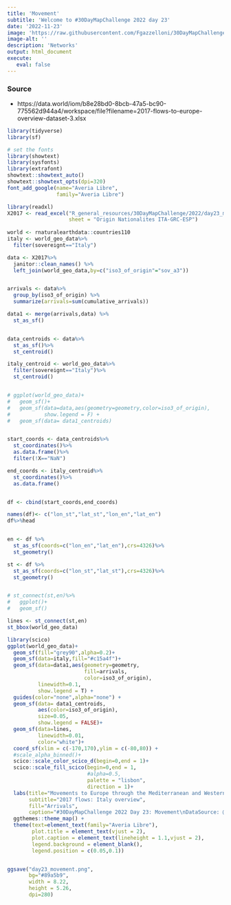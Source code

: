 ```yaml
---
title: 'Movement'
subtitle: 'Welcome to #30DayMapChallenge 2022 day 23'
date: '2022-11-23'
image: 'https://raw.githubusercontent.com/Fgazzelloni/30DayMapChallenge/master/2022/day23_movement/day23_movement.png'
image-alt: ''
description: 'Networks'
output: html_document
execute: 
   eval: false
---
```




### Source

- https://data.world/iom/b8e28bd0-8bcb-47a5-bc90-775562d944a4/workspace/file?filename=2017-flows-to-europe-overview-dataset-3.xlsx

```r

library(tidyverse)
library(sf)

# set the fonts
library(showtext)
library(sysfonts)
library(extrafont)
showtext::showtext_auto()
showtext::showtext_opts(dpi=320)
font_add_google(name="Averia Libre",
                family="Averia Libre")

library(readxl)
X2017 <- read_excel("R_general_resources/30DayMapChallenge/2022/day23_movement/data/2017-flows-to-europe-overview-dataset-3.xlsx", 
                    sheet = "Origin Nationalites ITA-GRC-ESP")                 
                    
world <- rnaturalearthdata::countries110                    
italy <- world_geo_data%>%
  filter(sovereignt=="Italy")

data <- X2017%>%
  janitor::clean_names() %>%
  left_join(world_geo_data,by=c("iso3_of_origin"="sov_a3"))


arrivals <- data%>%
  group_by(iso3_of_origin) %>%
  summarize(arrivals=sum(cumulative_arrivals))

data1 <- merge(arrivals,data) %>%
  st_as_sf()


data_centroids <- data%>%
  st_as_sf()%>%
  st_centroid()

italy_centroid <- world_geo_data%>%
  filter(sovereignt=="Italy")%>%
  st_centroid()


# ggplot(world_geo_data)+
#   geom_sf()+
#   geom_sf(data=data,aes(geometry=geometry,color=iso3_of_origin),
#           show.legend = F) +
#   geom_sf(data= data1_centroids)


start_coords <- data_centroids%>%
  st_coordinates()%>%
  as.data.frame()%>%
  filter(!X=="NaN")

end_coords <- italy_centroid%>%
  st_coordinates()%>%
  as.data.frame()


df <- cbind(start_coords,end_coords)

names(df)<- c("lon_st","lat_st","lon_en","lat_en")
df%>%head  


en <- df %>%
  st_as_sf(coords=c("lon_en","lat_en"),crs=4326)%>%
  st_geometry()

st <- df %>%
  st_as_sf(coords=c("lon_st","lat_st"),crs=4326)%>%
  st_geometry()


# st_connect(st,en)%>%
#   ggplot()+
#   geom_sf()

lines <- st_connect(st,en)
st_bbox(world_geo_data)

library(scico)
ggplot(world_geo_data)+
  geom_sf(fill="grey90",alpha=0.2)+
  geom_sf(data=italy,fill="#c15a4f")+
  geom_sf(data=data1,aes(geometry=geometry,
                         fill=arrivals,
                         color=iso3_of_origin),
          linewidth=0.1,
          show.legend = T) +
  guides(color="none",alpha="none") +
  geom_sf(data= data1_centroids,
          aes(color=iso3_of_origin),
          size=0.05,
          show.legend = FALSE)+
  geom_sf(data=lines,
          linewidth=0.01,
          color="white")+
  coord_sf(xlim = c(-170,170),ylim = c(-80,80)) +
  #scale_alpha_binned()+
  scico::scale_color_scico_d(begin=0,end = 1)+
  scico::scale_fill_scico(begin=0,end = 1,
                          #alpha=0.5,
                          palette = "lisbon",
                          direction = 1)+
  labs(title="Movements to Europe through the Mediterranean and Western Balkans migration routes",
       subtitle="2017 flows: Italy overview",
       fill="Arrivals",
       caption="#30DayMapChallenge 2022 Day 23: Movement\nDataSource: @humdata | Map: Federica Gazzelloni (@fgazzelloni)")+
  ggthemes::theme_map() +
  theme(text=element_text(family="Averia Libre"),
        plot.title = element_text(vjust = 2),
        plot.caption = element_text(lineheight = 1.1,vjust = 2),
        legend.background = element_blank(),
        legend.position = c(0.05,0.1))


ggsave("day23_movement.png",
       bg="#89a5b9",
       width = 8.22,
       height = 5.26,
       dpi=280)

```
